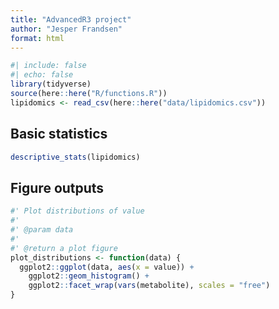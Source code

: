 ```yaml
---
title: "AdvancedR3 project"
author: "Jesper Frandsen"
format: html
---
```


```r
#| include: false
#| echo: false
library(tidyverse)
source(here::here("R/functions.R"))
lipidomics <- read_csv(here::here("data/lipidomics.csv"))
```

## Basic statistics

```r
descriptive_stats(lipidomics)
```

## Figure outputs

```r
#' Plot distributions of value
#'
#' @param data 
#'
#' @return a plot figure
plot_distributions <- function(data) {
  ggplot2::ggplot(data, aes(x = value)) +
    ggplot2::geom_histogram() +
    ggplot2::facet_wrap(vars(metabolite), scales = "free")
}
```
